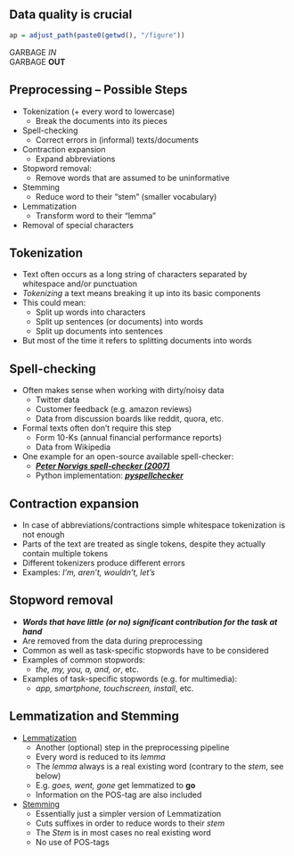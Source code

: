 ## Data quality is crucial
```r
ap = adjust_path(paste0(getwd(), "/figure"))
```

<!-- \begin{figure}
\centering
\includegraphics[width = 11cm]{`r ap("medium.png")`}
\footnotesize Source: \href{https://medium.com/nyc-design/gigo-garbage-in-garbage-out-concept-for-ux-research-7e3f50695b82}{https://medium.com}
\end{figure} -->

\centering \Huge GARBAGE _IN_  
GARBAGE __OUT__

## Preprocessing -- Possible Steps

- Tokenization (+ every word to lowercase)
    + Break the documents into its pieces
- Spell-checking
    + Correct errors in (informal) texts/documents
- Contraction expansion
    + Expand abbreviations
- Stopword removal:
    + Remove words that are assumed to be uninformative
- Stemming
    + Reduce word to their "stem" (smaller vocabulary)
- Lemmatization
    + Transform word to their "lemma"
- Removal of special characters


## Tokenization

- Text often occurs as a long string of characters separated by whitespace and/or punctuation
- _Tokenizing_ a text means breaking it up into its basic components
- This could mean:
    + Split up words into characters
    + Split up sentences (or documents) into words
    + Split up documents into sentences
- But most of the time it refers to splitting documents into words


## Spell-checking

- Often makes sense when working with dirty/noisy data
    + Twitter data
    + Customer feedback (e.g. amazon reviews)
    + Data from discussion boards like reddit, quora, etc.
- Formal texts often don't require this step
    + Form 10-Ks (annual financial performance reports)
    + Data from Wikipedia
- One example for an open-source available spell-checker:
    + [**_Peter Norvigs spell-checker (2007)_**](http://norvig.com/spell-correct.html)
    + Python implementation: [**_pyspellchecker_**](https://pypi.org/project/pyspellchecker/)


## Contraction expansion

- In case of abbreviations/contractions simple whitespace tokenization is not enough
- Parts of the text are treated as single tokens, despite they actually contain multiple tokens
- Different tokenizers produce different errors
- Examples: _I'm, aren't, wouldn't, let's_

## Stopword removal

- **_Words that have little (or no) significant contribution for the task at hand_**
- Are removed from the data during preprocessing  
- Common as well as task-specific stopwords have to be considered
- Examples of common stopwords:
    + _the, my, you, a, and, or_, etc.
- Examples of task-specific stopwords (e.g. for multimedia):
    + _app, smartphone, touchscreen, install_, etc.


## Lemmatization and Stemming

- <u>Lemmatization</u>
    + Another (optional) step in the preprocessing pipeline
    + Every word is reduced to its _lemma_
    + The _lemma_ always is a real existing word (contrary to the _stem_, see below)
    + E.g. _goes, went, gone_ get lemmatized to __go__
    + Information on the POS-tag are also included

- <u>Stemming</u>
    + Essentially just a simpler version of Lemmatization
    + Cuts suffixes in order to reduce words to their _stem_
    + The _Stem_ is in most cases no real existing word
    + No use of POS-tags


